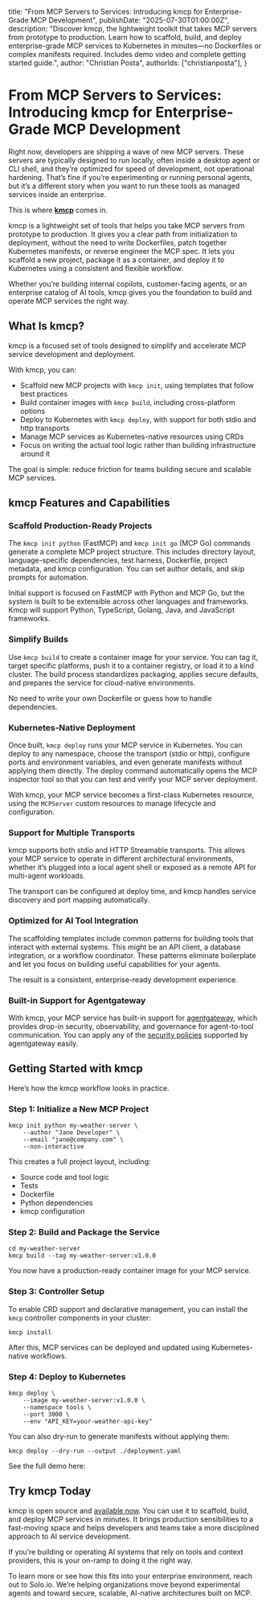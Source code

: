   title: "From MCP Servers to Services: Introducing kmcp for Enterprise-Grade MCP Development",
  publishDate: "2025-07-30T01:00:00Z",
  description: "Discover kmcp, the lightweight toolkit that takes MCP servers from prototype to production. Learn how to scaffold, build, and deploy enterprise-grade MCP services to Kubernetes in minutes—no Dockerfiles or complex manifests required. Includes demo video and complete getting started guide.",
  author: "Christian Posta",
  authorIds: ["christianposta"],
}

# From MCP Servers to Services: Introducing kmcp for Enterprise-Grade MCP Development

Right now, developers are shipping a wave of new MCP servers. These servers are typically designed to run locally, often inside a desktop agent or CLI shell, and they’re optimized for speed of development, not operational hardening. That’s fine if you’re experimenting or running personal agents, but it’s a different story when you want to run these tools as managed services inside an enterprise.

This is where [**kmcp**](https://github.com/kagent-dev/kmcp) comes in.

kmcp is a lightweight set of tools that helps you take MCP servers from prototype to production. It gives you a clear path from initialization to deployment, without the need to write Dockerfiles, patch together Kubernetes manifests, or reverse engineer the MCP spec. It lets you scaffold a new project, package it as a container, and deploy it to Kubernetes using a consistent and flexible workflow.

Whether you’re building internal copilots, customer-facing agents, or an enterprise catalog of AI tools, kmcp gives you the foundation to build and operate MCP services the right way.

## What Is kmcp?

kmcp is a focused set of tools designed to simplify and accelerate MCP service development and deployment.

With kmcp, you can:

* Scaffold new MCP projects with `kmcp init`, using templates that follow best practices  
* Build container images with `kmcp build`, including cross-platform options  
* Deploy to Kubernetes with `kmcp deploy`, with support for both stdio and http transports  
* Manage MCP services as Kubernetes-native resources using CRDs  
* Focus on writing the actual tool logic rather than building infrastructure around it

The goal is simple: reduce friction for teams building secure and scalable MCP services. 

## kmcp Features and Capabilities

### Scaffold Production-Ready Projects

The `kmcp init python` (FastMCP) and `kmcp init go` (MCP Go) commands generate a complete MCP project structure. This includes directory layout, language-specific dependencies, test harness, Dockerfile, project metadata, and kmcp configuration. You can set author details, and skip prompts for automation. 

Initial support is focused on FastMCP with Python and MCP Go, but the system is built to be extensible across other languages and frameworks. Kmcp will support Python, TypeScript, Golang, Java, and JavaScript frameworks. 

### Simplify Builds

Use `kmcp build` to create a container image for your service. You can tag it, target specific platforms, push it to a container registry, or load it to a kind cluster. The build process standardizes packaging, applies secure defaults, and prepares the service for cloud-native environments.

No need to write your own Dockerfile or guess how to handle dependencies.

### Kubernetes-Native Deployment

Once built, `kmcp deploy` runs your MCP service in Kubernetes. You can deploy to any namespace, choose the transport (stdio or http), configure ports and environment variables, and even generate manifests without applying them directly. The deploy command automatically opens the MCP inspector tool so that you can test and verify your MCP server deployment. 

With kmcp, your MCP service becomes a first-class Kubernetes resource, using the `MCPServer` custom resources to manage lifecycle and configuration.

### Support for Multiple Transports

kmcp supports both stdio and HTTP Streamable transports. This allows your MCP service to operate in different architectural environments, whether it’s plugged into a local agent shell or exposed as a remote API for multi-agent workloads.

The transport can be configured at deploy time, and kmcp handles service discovery and port mapping automatically.

### Optimized for AI Tool Integration

The scaffolding templates include common patterns for building tools that interact with external systems. This might be an API client, a database integration, or a workflow coordinator. These patterns eliminate boilerplate and let you focus on building useful capabilities for your agents.

The result is a consistent, enterprise-ready development experience.

### Built-in Support for Agentgateway

With kmcp, your MCP service has built-in support for [agentgateway](https://agentgateway.dev), which provides drop-in security, observability, and governance for agent-to-tool communication. You can apply any of the [security policies](https://agentgateway.dev/docs/security/) supported by agentgateway easily.


## Getting Started with kmcp

Here’s how the kmcp workflow looks in practice.

### Step 1: Initialize a New MCP Project

```console
kmcp init python my-weather-server \
    --author "Jane Developer" \
    --email "jane@company.com" \
    --non-interactive
```

This creates a full project layout, including:

* Source code and tool logic
* Tests
* Dockerfile
* Python dependencies
* kmcp configuration

### Step 2: Build and Package the Service

```console
cd my-weather-server
kmcp build --tag my-weather-server:v1.0.0
```

You now have a production-ready container image for your MCP service.

### Step 3: Controller Setup

To enable CRD support and declarative management, you can install the `kmcp` controller components in your cluster:

```console
kmcp install
```

After this, MCP services can be deployed and updated using Kubernetes-native workflows.

### Step 4: Deploy to Kubernetes

```console
kmcp deploy \
    --image my-weather-server:v1.0.0 \
    --namespace tools \
    --port 3000 \
    --env "API_KEY=your-weather-api-key"
```

You can also dry-run to generate manifests without applying them:

```console
kmcp deploy --dry-run --output ./deployment.yaml
```

See the full demo here:

<YouTube id="seNr0f7CFWU" />

## **Try kmcp Today**

kmcp is open source and [available now](https://github.com/kagent-dev/kmcp). You can use it to scaffold, build, and deploy MCP services in minutes. It brings production sensibilities to a fast-moving space and helps developers and teams take a more disciplined approach to AI service development.

If you’re building or operating AI systems that rely on tools and context providers, this is your on-ramp to doing it the right way.

To learn more or see how this fits into your enterprise environment, reach out to Solo.io. We’re helping organizations move beyond experimental agents and toward secure, scalable, AI-native architectures built on MCP.
